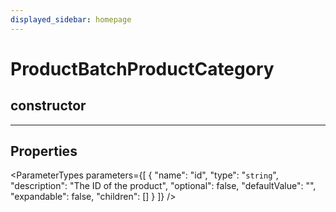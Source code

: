 ```yaml
---
displayed_sidebar: homepage
---
```



# ProductBatchProductCategory

## constructor

___

## Properties

<ParameterTypes parameters={[
  {
    "name": "id",
    "type": "`string`",
    "description": "The ID of the product",
    "optional": false,
    "defaultValue": "",
    "expandable": false,
    "children": []
  }
]} />
